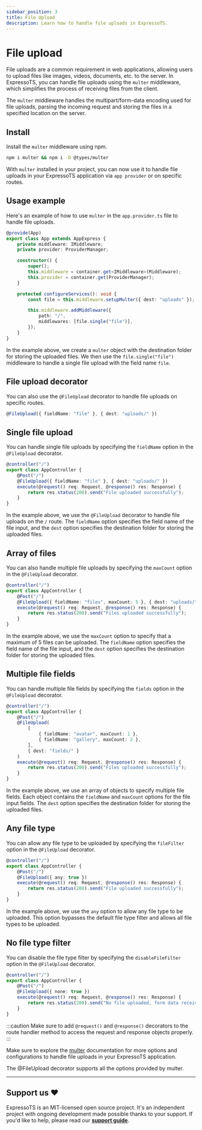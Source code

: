 ```yaml
---
sidebar_position: 3
title: File Upload
description: Learn how to handle file uploads in ExpressoTS.
---
```


# File upload

File uploads are a common requirement in web applications, allowing users to upload files like images, videos, documents, etc. to the server.
In ExpressoTS, you can handle file uploads using the `multer` middleware, which simplifies the process of receiving files from the client.

The `multer` middleware handles the multipart/form-data encoding used for file uploads, parsing the incoming request
and storing the files in a specified location on the server.

## Install

Install the `multer` middleware using npm.

```bash
npm i multer && npm i -D @types/multer
```

With `multer` installed in your project, you can now use it to handle file uploads in your ExpressoTS application via `app provider` or on specific routes.

## Usage example

Here's an example of how to use `multer` in the `app.provider.ts` file to handle file uploads.

```typescript title="Create multer object then use it in the router"
@provide(App)
export class App extends AppExpress {
    private middleware: IMiddleware;
    private provider: ProviderManager;

    constructor() {
        super();
        this.middleware = container.get<IMiddleware>(Middleware);
        this.provider = container.get(ProviderManager);
    }

    protected configureServices(): void {
        const file = this.middleware.setupMulter({ dest: "uploads" });

        this.middleware.addMiddleware({
            path: "/",
            middlewares: [file.single("file")],
        });
    }
}
```

In the example above, we create a `multer` object with the destination folder for storing the uploaded files. We then use the `file.single("file")` middleware to handle a single file upload with the field name `file`.

## File upload decorator

You can also use the `@FileUpload` decorator to handle file uploads on specific routes.

```typescript title="File upload decorator"
@FileUpload({ fieldName: "file" }, { dest: "uploads/" })
```

## Single file upload

You can handle single file uploads by specifying the `fieldName` option in the `@FileUpload` decorator.

```typescript title="Single file upload"
@controller("/")
export class AppController {
    @Post("/")
    @FileUpload({ fieldName: "file" }, { dest: "uploads/" })
    execute(@request() req: Request, @response() res: Response) {
        return res.status(200).send("File uploaded successfully");
    }
}
```

In the example above, we use the `@FileUpload` decorator to handle file uploads on the `/` route. The `fieldName` option specifies the field name of the file input, and the `dest` option specifies the destination folder for storing the uploaded files.

## Array of files

You can also handle multiple file uploads by specifying the `maxCount` option in the `@FileUpload` decorator.

```typescript title="Multiple file uploads"
@controller("/")
export class AppController {
    @Post("/")
    @FileUpload({ fieldName: "files", maxCount: 5 }, { dest: "uploads/" })
    execute(@request() req: Request, @response() res: Response) {
        return res.status(200).send("Files uploaded successfully");
    }
}
```

In the example above, we use the `maxCount` option to specify that a maximum of 5 files can be uploaded. The `fieldName` option specifies the field name of the file input, and the `dest` option specifies the destination folder for storing the uploaded files.

## Multiple file fields

You can handle multiple file fields by specifying the `fields` option in the `@FileUpload` decorator.

```typescript title="Multiple file fields"
@controller("/")
export class AppController {
    @Post("/")
    @FileUpload(
        [
            { fieldName: "avatar", maxCount: 1 },
            { fieldName: "gallery", maxCount: 2 },
        ],
        { dest: "fields/" }
    )
    execute(@request() req: Request, @response() res: Response) {
        return res.status(200).send("Files uploaded successfully");
    }
}
```

In the example above, we use an array of objects to specify multiple file fields. Each object contains the `fieldName` and `maxCount` options for the file input fields. The `dest` option specifies the destination folder for storing the uploaded files.

## Any file type

You can allow any file type to be uploaded by specifying the `fileFilter` option in the `@FileUpload` decorator.

```typescript title="Allow any file type"
@controller("/")
export class AppController {
    @Post("/")
    @FileUpload({ any: true })
    execute(@request() req: Request, @response() res: Response) {
        return res.status(200).send("File uploaded successfully");
    }
}
```

In the example above, we use the `any` option to allow any file type to be uploaded. This option bypasses the default file type filter and allows all file types to be uploaded.

## No file type filter

You can disable the file type filter by specifying the `disableFileFilter` option in the `@FileUpload` decorator.

```typescript title="Disable file type filter"
@controller("/")
export class AppController {
    @Post("/")
    @FileUpload({ none: true })
    execute(@request() req: Request, @response() res: Response) {
        return res.status(200).send("No file uploaded, form data received");
    }
}
```

:::caution
Make sure to add `@request()` and `@response()` decorators to the route handler method to access the request and response objects properly.
:::

Make sure to explore the [multer](https://www.npmjs.com/package/multer) documentation for more options and configurations to handle file uploads in your ExpressoTS application.

The @FileUpload decorator supports all the options provided by multer.

---

## Support us ❤️

ExpressoTS is an MIT-licensed open source project. It's an independent project with ongoing development made possible thanks to your support.
If you'd like to help, please read our **[support guide](../support-us.mdx)**.
